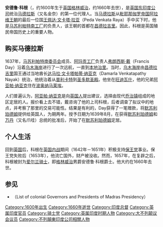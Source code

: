 {{Unreferenced|time=2021-01-12T15:55:25+00:00}}
'''安德鲁·科根'''（{{lang-en|Andrew Cogan}}，约1600年生于[[英国|英国]][[格林威治|格林威治]]，约1660年去世），是[[英国东印度公司|英国东印度公司]]统治[[马德拉斯|马德拉斯]]（又名金奈）的第一位代理人。当[[马德拉斯|马德拉斯]]从[[毗奢耶那伽罗王朝|毗耶那伽罗帝国]][[阿拉维王朝|阿拉维王朝]]的最后一位国[[王佩达·文卡塔·拉亚|王佩达·文卡塔·拉亚]]（Peda Venkata Raya）手中买下时，他是[[马苏利帕特南工厂|马苏利帕特南工厂]]的负责人，该王朝的首都在[[昌德拉吉里|昌德拉吉里]]。因此，科根是英国殖民帝国历史上的重要人物。

== 购买马德拉斯 ==
1637年，[[马苏利帕特南委员会|马苏利帕特南委员会]]成员、[[阿玛贡工厂|阿玛贡工厂]]负责人[[弗朗西斯·戴|弗朗西斯·戴]]（Francis Day）沿着[[乌木海岸|乌木海岸]]进行了一次远航，一直到[[本地治里市|本地治里]]。当时，[[乌木海岸|乌木海岸]]由[[昌德拉吉里|昌德拉吉里]]国王通过当地酋长[[达马拉·文卡塔帕蒂·纳亚克|达马拉·文卡塔帕蒂·纳亚克]]（Damarla Venkatapathy Nayak）统治，他统治着从[[普利卡特|普利卡特]]到[[圣多默圣殿_(金奈)|圣多默圣殿]]。他坐在[[旺迪瓦什|旺迪瓦什]]，他的兄弟[[阿亚帕·纳亚克|阿亚帕·纳亚克]]住在[[波奥纳马莱埃|波奥纳马莱埃]]。

人们普遍认为，[[阿亚帕·纳亚克|阿亚帕·纳亚克]]是向[[英国人|英国人]]提出建议，选择由现代[[乔治镇|乔治镇]]组成的地区定居的人。报价看上去不错，戴咨询了他的上司科根，后者调查了拟议中的地点，并考察了那里的交易可能性。结果是有利的，Day获得了一笔赠款，将[[默苏利珀德姆|默苏利珀德姆]]提供给英国人，为期两年。授予日期为1639年8月，在获得[[默苏利珀德姆|默苏利珀德姆]]和[[万丹|万丹]]（又名爪哇）总统的批准后，开始了在[[默苏利珀德姆|默苏利珀德姆]]定居。

== 个人生活 ==
回到[[英国|英国]]后，科根在[[英国内战|英国内战]]期间（1642年－1651年）积极支持[[骑士党|保王党]]事业。保王党失败后（1653年），他流亡国外，财产被没收。然而，1657年，在复辟之后，科根被封为[[爱尔兰骑士|爱尔兰骑士]]，即[[格林威治|格林威治]]男爵安德鲁·科根爵士。他大约在1660年去世。

== 参见 ==
* {{link-en|殖民地总督和马德拉斯总督名单|List of colonial Governors and Presidents of Madras Presidency}}（List of colonial Governors and Presidents of Madras Presidency）

[[Category:1600年出生|Category:1600年出生]]
[[Category:1660年逝世|Category:1660年逝世]]
[[Category:印度总督|Category:印度总督]]
[[Category:英属印度官员|Category:英属印度官员]]
[[Category:骑士党|Category:骑士党]]
[[Category:英属印度时期人物|Category:英属印度时期人物]]
[[Category:大不列颠议会议员|Category:大不列颠议会议员]]
[[Category:不列顛東印度公司相關人物|Category:不列顛東印度公司相關人物]]
